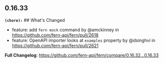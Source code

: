 ## 0.16.33
**`(chore):`** ## What's Changed
* feature: add `fern mock` command by @amckinney in https://github.com/fern-api/fern/pull/2618
* feature: OpenAPI importer looks at `examples` property by @dsinghvi in https://github.com/fern-api/fern/pull/2621


**Full Changelog**: https://github.com/fern-api/fern/compare/0.16.32...0.16.33

